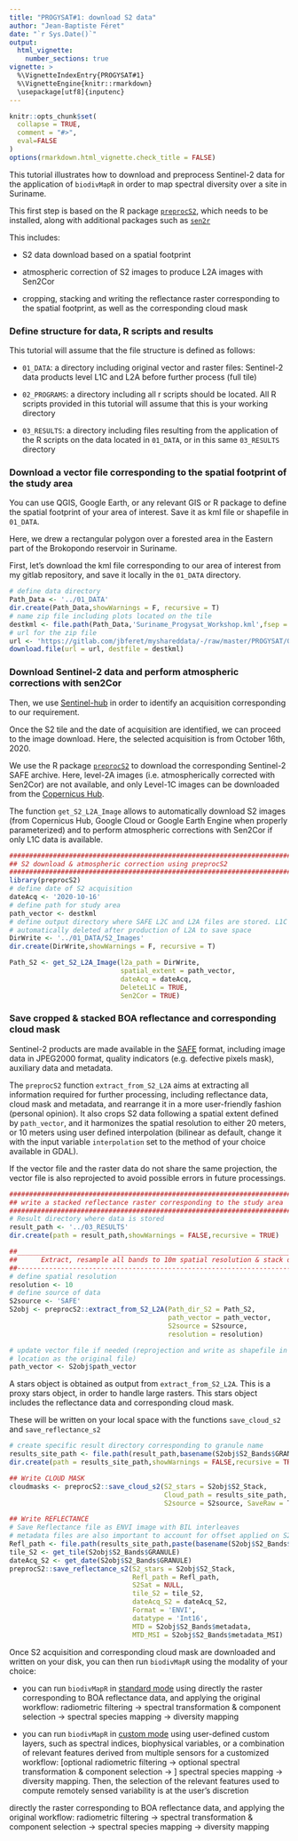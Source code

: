 ```yaml
---
title: "PROGYSAT#1: download S2 data"
author: "Jean-Baptiste Féret"
date: "`r Sys.Date()`"
output:
  html_vignette:
    number_sections: true
vignette: >
  %\VignetteIndexEntry{PROGYSAT#1}
  %\VignetteEngine{knitr::rmarkdown}
  \usepackage[utf8]{inputenc}
---
```


```r
knitr::opts_chunk$set(
  collapse = TRUE,
  comment = "#>",
  eval=FALSE
)
options(rmarkdown.html_vignette.check_title = FALSE)
```

This tutorial illustrates how to download and preprocess Sentinel-2 data for the application of 
`biodivMapR` in order to map spectral diversity over a site in Suriname.

This first step is based on the R package [`preprocS2`](https://jbferet.gitlab.io/preprocS2/index.html), which needs to be installed, along with additional packages such as [`sen2r`](https://sen2r.ranghetti.info/)

This includes: 

- S2 data download based on a spatial footprint

- atmospheric correction of S2 images to produce L2A images with Sen2Cor

- cropping, stacking and writing the reflectance raster corresponding to the spatial footprint, as well as the corresponding cloud mask


### Define structure for data, R scripts and results

This tutorial will assume that the file structure is defined as follows: 

- `01_DATA`: a directory including original vector and raster files: Sentinel-2 data products level L1C and L2A before further process (full tile)

- `02_PROGRAMS`: a directory including all r scripts should be located. All R scripts provided in this tutorial will assume that this is your working directory

- `03_RESULTS`: a directory including files resulting from the application of the R scripts on the data located in `01_DATA`, or in this same `03_RESULTS` directory


### Download a vector file corresponding to the spatial footprint of the study area

You can use QGIS, Google Earth, or any relevant GIS or R package to define the spatial footprint of your area of interest. Save it as kml file or shapefile in `01_DATA`. 

Here, we drew a rectangular polygon over a forested area in the Eastern part of the Brokopondo reservoir in Suriname.

First, let's download the kml file corresponding to our area of interest from my gitlab repository, and save it locally in the `01_DATA` directory.

```r
# define data directory
Path_Data <- '../01_DATA'
dir.create(Path_Data,showWarnings = F, recursive = T)
# name zip file including plots located on the tile
destkml <- file.path(Path_Data,'Suriname_Progysat_Workshop.kml',fsep = '\\')
# url for the zip file
url <- 'https://gitlab.com/jbferet/myshareddata/-/raw/master/PROGYSAT/01_DATA/Suriname_Progysat_Workshop.kml'
download.file(url = url, destfile = destkml)
```

### Download Sentinel-2 data and perform atmospheric corrections with sen2Cor

Then, we use [Sentinel-hub](https://apps.sentinel-hub.com/eo-browser/?zoom=11&lat=4.7602&lng=-54.92889&themeId=DEFAULT-THEME&visualizationUrl=https%3A%2F%2Fservices.sentinel-hub.com%2Fogc%2Fwms%2Fbd86bcc0-f318-402b-a145-015f85b9427e&datasetId=S2L2A&fromTime=2020-10-16T00%3A00%3A00.000Z&toTime=2020-10-16T23%3A59%3A59.999Z&layerId=1_TRUE_COLOR&demSource3D=%22MAPZEN%22) in order to identify an acquisition corresponding to our requirement. 

Once the S2 tile and the date of acquisition are identified, we can proceed to the image download. Here, the selected acquisition is from October 16th, 2020. 

We use the R package [`preprocS2`](https://jbferet.gitlab.io/preprocS2/index.html) to download the corresponding Sentinel-2 SAFE archive. Here, level-2A images (i.e. atmospherically corrected with Sen2Cor) are not available, and only Level-1C images can be downloaded from the [Copernicus Hub](https://scihub.copernicus.eu).

The function `get_S2_L2A_Image` allows to automatically download S2 images (from Copernicus Hub, Google Cloud or Google Earth Engine when properly parameterized) and to perform atmospheric corrections with Sen2Cor if only L1C data is available.

```r
################################################################################
## S2 download & atmospheric correction using preprocS2
################################################################################
library(preprocS2)
# define date of S2 acquisition
dateAcq <- '2020-10-16'
# define path for study area
path_vector <- destkml
# define output directory where SAFE L2C and L2A files are stored. L1C is 
# automatically deleted after production of L2A to save space
DirWrite <- '../01_DATA/S2_Images'
dir.create(DirWrite,showWarnings = F, recursive = T)

Path_S2 <- get_S2_L2A_Image(l2a_path = DirWrite, 
                            spatial_extent = path_vector, 
                            dateAcq = dateAcq,
                            DeleteL1C = TRUE, 
                            Sen2Cor = TRUE)

```


### Save cropped & stacked BOA reflectance and corresponding cloud mask

Sentinel-2 products are made available in the [SAFE](https://sentinels.copernicus.eu/web/sentinel/user-guides/sentinel-2-msi/data-formats) format, including image data in JPEG2000 format, quality indicators (e.g. defective pixels mask), auxiliary data and metadata. 

The `preprocS2` function `extract_from_S2_L2A` aims at extracting all information required for further processing, including reflectance data, cloud mask and metadata, and rearrange it in a more user-friendly fashion (personal opinion). It also crops S2 data following a spatial extent defined by `path_vector`, and it harmonizes the spatial resolution to either 20 meters, or 10 meters using user defined interpolation (bilinear as default, change it with the input variable `interpolation` set to the method of your choice available in GDAL).

If the vector file and the raster data do not share the same projection, the vector file is also reprojected to avoid possible errors in future processings. 


```r
################################################################################
## write a stacked reflectance raster corresponding to the study area
################################################################################
# Result directory where data is stored 
result_path <- '../03_RESULTS'
dir.create(path = result_path,showWarnings = FALSE,recursive = TRUE)

##____________________________________________________________________________##
##      Extract, resample all bands to 10m spatial resolution & stack data    ##
##----------------------------------------------------------------------------##
# define spatial resolution
resolution <- 10
# define source of data
S2source <- 'SAFE'
S2obj <- preprocS2::extract_from_S2_L2A(Path_dir_S2 = Path_S2,
                                        path_vector = path_vector,
                                        S2source = S2source,
                                        resolution = resolution)

# update vector file if needed (reprojection and write as shapefile in the same 
# location as the original file)
path_vector <- S2obj$path_vector
```

A stars object is obtained as output from `extract_from_S2_L2A`. This is a proxy stars object, in order to handle large rasters. This stars object includes the reflectance data and corresponding cloud mask.

These will be written on your local space with the functions `save_cloud_s2` and `save_reflectance_s2`

```r
# create specific result directory corresponding to granule name
results_site_path <- file.path(result_path,basename(S2obj$S2_Bands$GRANULE))
dir.create(path = results_site_path,showWarnings = FALSE,recursive = TRUE)

## Write CLOUD MASK
cloudmasks <- preprocS2::save_cloud_s2(S2_stars = S2obj$S2_Stack,
                                       Cloud_path = results_site_path,
                                       S2source = S2source, SaveRaw = T)

## Write REFLECTANCE
# Save Reflectance file as ENVI image with BIL interleaves
# metadata files are also important to account for offset applied on S2 L2A products 
Refl_path <- file.path(results_site_path,paste(basename(S2obj$S2_Bands$GRANULE),'_Refl',sep = ''))
tile_S2 <- get_tile(S2obj$S2_Bands$GRANULE)
dateAcq_S2 <- get_date(S2obj$S2_Bands$GRANULE)
preprocS2::save_reflectance_s2(S2_stars = S2obj$S2_Stack, 
                               Refl_path = Refl_path,
                               S2Sat = NULL, 
                               tile_S2 = tile_S2, 
                               dateAcq_S2 = dateAcq_S2,
                               Format = 'ENVI', 
                               datatype = 'Int16', 
                               MTD = S2obj$S2_Bands$metadata, 
                               MTD_MSI = S2obj$S2_Bands$metadata_MSI)
```

Once S2 acquisition and corresponding cloud mask are downloaded and written on your disk, you can then run `biodivMapR` using the modality of your choice: 

- you can run `biodivMapR` in [standard mode](https://jbferet.github.io/biodivMapR/articles/biodivMapR_12.html) using directly the raster corresponding to BOA reflectance data, and applying the original workflow: radiometric filtering -> spectral transformation & component selection -> spectral species mapping -> diversity mapping

- you can run `biodivMapR` in [custom mode](https://jbferet.github.io/biodivMapR/articles/biodivMapR_13.html) using user-defined custom layers, such as spectral indices, biophysical variables, or a combination of relevant features derived from multiple sensors for a customized workflow: [optional radiometric filtering -> optional spectral transformation & component selection -> ] spectral species mapping -> diversity mapping. Then, the selection of the relevant features used to compute remotely sensed variability is at the user's discretion

directly the raster corresponding to BOA reflectance data, and applying the original workflow: radiometric filtering -> spectral transformation & component selection -> spectral species mapping -> diversity mapping

